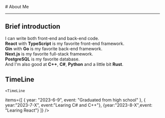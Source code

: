 
<BaseLayout title="About">
  <BaseCard title="About">
# About Me

---

## Brief introduction

I can write both front-end and back-end code.<br/>
**React** with **TypeScript** is my favorite front-end framework.<br/>
**Gin** with **Go** is my favorite back-end framework.<br/>
**Next.js** is my favorite full-stack framework.<br/>
**PostgreSQL** is my favorite database.<br/>
And I'm also good at **C++**, **C#**, **Python** and a little bit **Rust**.<br/>

## TimeLine

    <TimeLine

items={[
{ year: "2023-6-9", event: "Graduated from high school" },
{ year:"2023-7-X", event:"Learing C# and C++"},
{year:"2023-8-X",event: "Learing React"}
]}
/>

  </BaseCard>
</BaseLayout>
